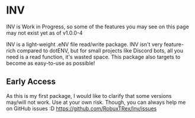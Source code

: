 
# lNV

<Callout type="warning">
    lNV is Work in Progress, so some of the features you may see on this page may not exist yet as of v1.0.0-4
</Callout>

lNV is a light-weight .eNV file read/write package.
lNV isn't very feature-rich compared to dotENV, but for small projects like Discord bots, all you need is a read function, it's wasted space.
This package also targets to become as easy-to-use as possible!

## Early Access

As this is my first package, I would like to clarify that some versions may/will not work. Use at your own risk.
Though, you can always help me on GitHub issues :D
https://github.com/RobuxTRex/lnv/issues